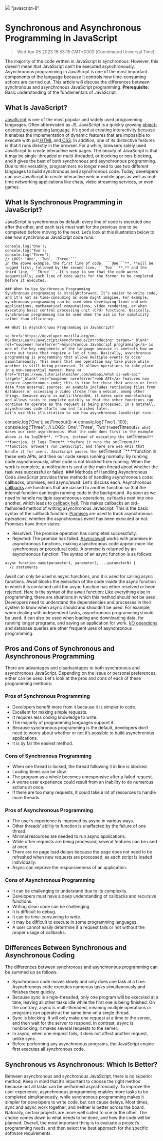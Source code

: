 ![](https://uploads-ssl.webflow.com/6143afec68f555387049efb3/63dd411b02f79bdbe093eacd_syncvasync_f498c46e412f8016ed4e21ea7ce89b14_2000.jpeg)
"javascript-8"
# Synchronous and Asynchronous Programming in JavaScript
> Wed Apr 05 2023 16:53:15 GMT+0000 (Coordinated Universal Time)

The majority of the code written in JavaScript is synchronous. However, this doesn’t mean that JavaScript can’t be executed asynchronously. Asynchronous programming in JavaScript is one of the most important components of the language because it controls how time-consuming actions are carried out. This article will discuss the differences between synchronous and asynchronous JavaScript programming.
**Prerequisite**: Basic understanding of the fundamentals of JavaScript.

## What Is JavaScript?
<a href="https://developer.mozilla.org/en-US/docs/Learn/JavaScript/First_steps/What_is_JavaScript" target="_blank" rel="noopener noreferrer">JavaScript</a> is one of the most popular and widely used programming languages. Often abbreviated as JS, JavaScript is a quickly growing <a href="https://code.pieces.app/blog/understanding-the-pillars-of-object-oriented-programming" target="_blank" rel="noopener noreferrer">object-oriented programming language</a>. It’s good at creating interactivity because it enables the implementation of dynamic features that are impossible to execute with just<a href="https://code.pieces.app/blog/getting-started-with-semantic-html" target="_blank" rel="noopener noreferrer"> HTML</a> and<a href="https://developer.mozilla.org/en-US/docs/Web/CSS" target="_blank" rel="noopener noreferrer"> CSS</a>. In addition, one of its distinctive features is that it runs directly in the browser.
For a while, browsers solely used JavaScript to create interactive web pages. The beauty of JavaScript is that it may be single-threaded or multi-threaded, or blocking or non-blocking, and it gives the best of both synchronous and asynchronous programming. Due to this versatility, programmers no longer need to use two different languages to build synchronous and asynchronous code. Today, developers can use JavaScript to create interactive web or mobile apps as well as real-time networking applications like chats, video streaming services, or even games.

## What Is Synchronous Programming in JavaScript?
JavaScript is synchronous by default: every line of code is executed one after the other, and each task must wait for the previous one to be completed before moving to the next.
Let’s look at this illustration below to see how synchronous JavaScript code runs:
```
console.log('One');
console.log('Two');
console.log('Three');
// LOGS: 'One', 'Two', 'Three'```
In the above example, the first line of code, ```One```**, **will be logged first, followed by the second line, ```Two```**,** and the third line, ```Three```. It’s easy to see that the code works sequentially; each line of code waits for the former to be completed before it executes.

### When to Use Synchronous Programming
Synchronous programming is straightforward. It’s easier to write code, and it’s not as time-consuming as some might imagine. For example, synchronous programming can be used when developing front-end web applications, mathematical computations, video rendering, or when executing basic central processing unit (CPU) functions. Basically, synchronous programming can be used when the aim is for simplicity rather than efficiency.

## What Is Asynchronous Programming in JavaScript?

<a href="https://developer.mozilla.org/en-US/docs/Learn/JavaScript/Asynchronous/Introducing" target="_blank" rel="noopener noreferrer">Asynchronous JavaScript programming</a> is one of the key components of the language because it controls how we carry out tasks that require a lot of time. Basically, asynchronous programming is programming that allows multiple events to occur simultaneously. This means that one operation may take place while another is still being processed. It allows operations to take place in a non-sequential manner. Many <a href="https://www.tutorialsteacher.com/webapi/what-is-web-api" target="_blank" rel="noopener noreferrer">web API</a> features now require asynchronous code; this is true for those that access or fetch data from external sources. An example includes retrieving files from databases or accessing a video stream from a webcam, among other things. Because async is multi-threaded, it makes code non-blocking and allows tasks to complete quickly so that the other functions can continue to operate as the request is being processed. In a nutshell, asynchronous code starts now and finishes later.
Let’s use this illustration to see how asynchronous JavaScript runs:
```
console.log('One');
setTimeout(() =&gt; console.log('Two'), 100);
console.log('Three');
// LOGS: 'One', 'Three', 'Two'```
The ```setTimeout``` is what makes our code asynchronous. What the code does first in the example above is to log ```One```**. **Then, instead of executing the ```setTimeout```** **function, it logs ```Three```** **before it runs the ```setTimeout```** **function. Browsers run JavaScript, and there are web APIs that handle it for users. JavaScript passes the ```setTimeout```** **function in these web APIs, and then our code keeps running normally. By running code asynchronously, other code is not blocked from running. When the work is complete, a notification is sent to the main thread about whether the task was successful or failed.
    ### Methods of Handling Asynchronous Code
JavaScript provides three methods of handling asynchronous code: callbacks, promises, and async/await. Let's discuss each.
Asynchronous<a href="https://dhis2-app-course.ifi.uio.no/learn/javascript/async/callbacks/" target="_blank" rel="noopener noreferrer"> callbacks</a> are functions that are passed to another function so that the internal function can begin running code in the background. As soon as we need to handle multiple asynchronous operations, callbacks nest into one another, which leads to<a href="https://www.geeksforgeeks.org/what-to-understand-callback-and-callback-hell-in-javascript/#:~:text=Callback%20Hell%3A%20Callback%20Hell%20is,and%20maintainability%20of%20the%20code." target="_blank" rel="noopener noreferrer"> callback hell</a>. This makes callbacks an old-fashioned method of writing asynchronous Javascript.
This is the basic syntax of the callback function:
<a href="https://www.w3schools.com/js/js_promise.asp" target="_blank" rel="noopener noreferrer">Promises</a> are used to track asynchronous operations, whether the asynchronous event has been executed or not. Promises have three states:
- Resolved: The promise operation has completed successfully.
- Rejected: The promise has failed.
<a href="https://www.w3schools.com/js/js_async.asp" target="_blank" rel="noopener noreferrer">Async/await</a> works with promises in asynchronous functions, making asynchronous code appear more like synchronous or <a href="https://www.techopedia.com/definition/21481/procedural-programming" target="_blank" rel="noopener noreferrer">procedural code</a>. A promise is returned by an asynchronous function.
The syntax of an async function is as follows:
```
async function name(parameter1, parameter2, ...paramaterN) {
  // statements

```
Await can only be used in async functions, and it is used for calling async functions. Await blocks the execution of the code inside the async function in which it is contained until the async function has either resolved or been rejected.
Here is the syntax of the await function:
Like everything else in programming, there are situations in which this method should not be used. Developers need to understand the dependencies and processes in their system to know when async should and shouldn’t be used. For example, when dealing with independent tasks, asynchronous programming should be used. It can also be used when loading and downloading data, for running longer programs, and saving an application for work. <a href="https://www.techopedia.com/definition/24931/input-output-io" target="_blank" rel="noopener noreferrer">I/O operations</a> and database queries are other frequent uses of asynchronous programming.
## Pros and Cons of Synchronous and Asynchronous Programming
There are advantages and disadvantages to both synchronous and asynchronous JavaScript. Depending on the issue or personal preferences, either can be used. Let's look at the pros and cons of each of these programming methods:
### Pros of Synchronous Programming
- Developers benefit more from it because it is simpler to code.
- Excellent for making simple requests.
- It requires less coding knowledge to write.
- The majority of programming languages support it.
- Because synchronous programming is the default, developers don’t need to worry about whether or not it’s possible to build asynchronous applications.
- It is by far the easiest method.
### Cons of Synchronous Programming
- When one thread is locked, the thread following it in line is blocked.
- Loading times can be slow.
- The program as a whole becomes unresponsive after a failed request.
- A worse user experience could result from an inability to do numerous actions at once.
- If there are too many requests, it could take a lot of resources to handle more threads.
### Pros of Asynchronous Programming
- The user’s experience is improved by async in various ways.
- Other threads’ ability to function is unaffected by the failure of one thread.
- Minimal resources are needed to run async applications.
- While other requests are being processed, several features can be used at once.
- There are no page load delays because the page does not need to be refreshed when new requests are processed, as each script is loaded individually.
- Async can improve the responsiveness of an application.
### Cons of Asynchronous Programming
- It can be challenging to understand due to its complexity.
- Developers must have a deep understanding of callbacks and recursive functions.
- Writing clean code can be challenging.
- It is difficult to debug.
- It can be time-consuming to write.
- It may be difficult to execute in some programming languages.
- A user cannot easily determine if a request fails or not without the proper usage of callbacks.
## Differences Between Synchronous and Asynchronous Coding
The differences between synchronous and asynchronous programming can be summed up as follows:
- Synchronous code moves slowly and only does one task at a time. Asynchronous code executes numerous tasks simultaneously and finishes them quickly.
- Because sync is single-threaded, only one program will be executed at a time, leaving all other tasks idle while the first one is being finished. On the contrary, async is multi-threaded, meaning multiple operations or programs can operate at the same time on a single thread.
- Sync is blocking. It will only make one request at a time to the server, and then wait for the server to respond. In contrast, async is nonblocking; it makes several requests to the server.
- In async, when one request fails, it does not affect another request, unlike sync. 
- Before performing any asynchronous programs, the JavaScript engine first executes all synchronous code.
## Synchronous vs Asynchronous: Which Is Better?
Between asynchronous and synchronous JavaScript, there is no superior method. Keep in mind that it’s important to choose the right method because not all tasks can be performed asynchronously. To improve the user experience, asynchronous programming enables more tasks to be completed simultaneously, while synchronous programming makes it simpler for developers to write code, but can cause delays.
Most times, sync and async work together, and neither is better across the board. Naturally, certain projects are more well suited to one or the other. The choice comes down to what needs to be done, and how the code will be planned.
Overall, the most important thing is to evaluate a project’s programming needs, and then select the best approach for the specific software requirements.
